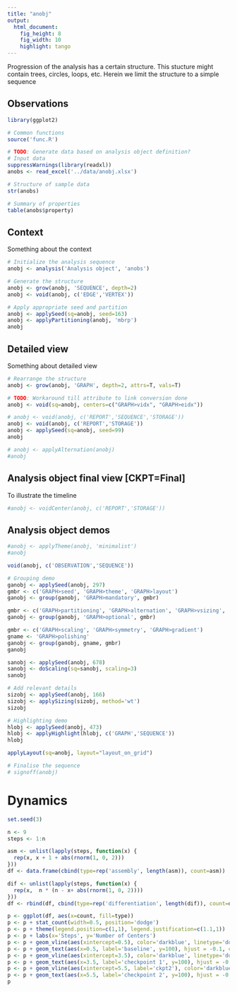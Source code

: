 ```yaml
---
title: "anobj"
output: 
  html_document: 
    fig_height: 8
    fig_width: 10
    highlight: tango
---
```

Progression of the analysis has a certain structure. This stucture might contain trees, circles, loops, etc. Herein we limit the structure to a simple sequence

## Observations

```r
library(ggplot2)

# Common functions
source('func.R')

# TODO: Generate data based on analysis object definition?
# Input data
suppressWarnings(library(readxl))
anobs <- read_excel('../data/anobj.xlsx')

# Structure of sample data
str(anobs)

# Summary of properties
table(anobs$property)
```

## Context

Something about the context

```r
# Initialize the analysis sequence
anobj <- analysis('Analysis object', 'anobs')

# Generate the structure
anobj <- grow(anobj, 'SEQUENCE', depth=2)
anobj <- void(anobj, c('EDGE','VERTEX'))

# Apply appropriate seed and partition
anobj <- applySeed(sq=anobj, seed=163)
anobj <- applyPartitioning(anobj, 'mbrp')
anobj
```

## Detailed view

Something about detailed view

```r
# Rearrange the structure
anobj <- grow(anobj, 'GRAPH', depth=2, attrs=T, vals=T)

# TODO: Workaround till attribute to link conversion done
anobj <- void(sq=anobj, centers=c("GRAPH>vidx", "GRAPH>eidx"))

# anobj <- void(anobj, c('REPORT','SEQUENCE','STORAGE'))
anobj <- void(anobj, c('REPORT','STORAGE'))
anobj <- applySeed(sq=anobj, seed=99)
anobj

# anobj <- applyAlternation(anobj)
#anobj
```

## Analysis object final view [CKPT=Final]

To illustrate the timeline

```r

#anobj <- voidCenter(anobj, c('REPORT','STORAGE'))

```

## Analysis object demos

```r
#anobj <- applyTheme(anobj, 'minimalist')
#anobj

void(anobj, c('OBSERVATION','SEQUENCE'))

# Grouping demo
ganobj <- applySeed(anobj, 297)
gmbr <- c('GRAPH>seed', 'GRAPH>theme', 'GRAPH>layout')
ganobj <- group(ganobj, 'GRAPH>mandatory', gmbr)

gmbr <- c('GRAPH>partitioning', 'GRAPH>alternation', 'GRAPH>vsizing', 'GRAPH>esizing', 'GRAPH>simplicity')
ganobj <- group(ganobj, 'GRAPH>optional', gmbr)

gmbr <- c('GRAPH>scaling', 'GRAPH>symmetry', 'GRAPH>gradient')
gname <- 'GRAPH>polishing'
ganobj <- group(ganobj, gname, gmbr)
ganobj

sanobj <- applySeed(anobj, 678)
sanobj <- doScaling(sq=sanobj, scaling=3)
sanobj

# Add relevant details
sizobj <- applySeed(anobj, 166)
sizobj <- applySizing(sizobj, method='wt')
sizobj

# Highlighting demo
hlobj <- applySeed(anobj, 473)
hlobj <- applyHighlight(hlobj, c('GRAPH','SEQUENCE'))
hlobj

applyLayout(sq=anobj, layout="layout_on_grid")

# Finalise the sequence
# signoff(anobj)
```

# Dynamics
```r
set.seed(3)

n <- 9
steps <- 1:n

asm <- unlist(lapply(steps, function(x) {
  rep(x, x + 1 + abs(rnorm(1, 0, 2)))
}))
df <- data.frame(cbind(type=rep('assembly', length(asm)), count=asm))

dif <- unlist(lapply(steps, function(x) {
  rep(x,  n * (n - x+ abs(rnorm(1, 0, 2))))
}))
df <- rbind(df, cbind(type=rep('differentiation', length(dif)), count=dif))

p <- ggplot(df, aes(x=count, fill=type))
p <- p + stat_count(width=0.5, position='dodge')
p <- p + theme(legend.position=c(1,1), legend.justification=c(1.1,1))
p <- p + labs(x='Steps', y='Number of Centers')
p <- p + geom_vline(aes(xintercept=0.5), color='darkblue', linetype='dotted', size=1)
p <- p + geom_text(aes(x=0.5, label='baseline', y=100), hjust = -0.1, color='darkblue')
p <- p + geom_vline(aes(xintercept=3.5), color='darkblue', linetype='dotted', size=1)
p <- p + geom_text(aes(x=3.5, label='checkpoint 1', y=100), hjust = -0.1, color='darkblue')
p <- p + geom_vline(aes(xintercept=5.5, label='ckpt2'), color='darkblue', linetype='dotted', size=1)
p <- p + geom_text(aes(x=5.5, label='checkpoint 2', y=100), hjust = -0.1, color='darkblue')
p
```

